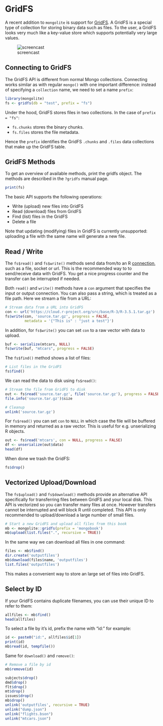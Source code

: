 # GridFS

A recent addition to `mongolite` is support for [GridFS](https://docs.mongodb.com/manual/core/gridfs/). A GridFS is a special type of collection for storing binary data such as files. To the user, a GridFS looks very much like a key-value store which supports potentially very large values.

![screencast](mongobook_files/gifs/screen.gif)

## Connecting to GridFS

The GridFS API is different from normal Mongo collections. Connecting works similar as with regular `mongo()` with one important difference: instead of specifying a `collection` name, we need to set a name `prefix`:

```r
library(mongolite)
fs <- gridfs(db = "test", prefix = "fs")
```

Under the hood, GridFS stores files in two collections. In the case of `prefix = "fs"`:

 - `fs.chunks` stores the binary chunks.
 - `fs.files` stores the file metadata.

Hence the `prefix` identifies the GridFS `.chunks` and `.files` data collections that make up the GridFS table.

## GridFS Methods

To get an overview of available methods, print the gridfs object. The methods are described in the `?gridfs` manual page.

```r
print(fs)
```

The basic API supports the following operations:

 - Write (upload) new files into GridFS
 - Read (download) files from GridFS
 - Find (list) files in the GridFS
 - Delete a file
 
Note that updating (modifying) files in GridFS is currently unsupported: uploading a file with the same name will generate a new file.

## Read / Write

The `fs$read()` and `fs$write()` methods send data from/to an R [connection](https://stackoverflow.com/questions/30445875/what-exactly-is-a-connection-in-r), such as a file, socket or url. This is the recommended way to to send/receive data with GridFS. You get a nice progress counter and the transfer can be interrupted if needed.

Both `read()` and `write()` methods have a `con` argument that specifies the input or output connection. You can also pass a string, which is treated as a file path. Here we stream a file from a URL:

```r
# Stream data from a URL into GridFS
con <- url('https://cloud.r-project.org/src/base/R-3/R-3.5.1.tar.gz')
fs$write(con, 'source.tar.gz', progress = FALSE, 
         metadata = '{"This is" : "just a test"}')

```

In addition, for `fs$write()` you can set `con` to a raw vector with data to upload.

```r
buf <- serialize(mtcars, NULL)
fs$write(buf, "mtcars", progress = FALSE)
```

The `fs$find()` method shows a list of files:

```r
# List files in the GridFS
fs$find()
```

We can read the data to disk using `fs$read()`:

```r
# Stream the file from GridFS to disk
out <- fs$read('source.tar.gz', file('source.tar.gz'), progress = FALSE)
file.info('source.tar.gz')$size

# Cleanup
unlink('source.tar.gz')
```

For `fs$read()` you can set `con` to `NULL` in which case the file will be buffered in memory and returned as a raw vector. This is useful for e.g. unserializing R objects.

```r
out <- fs$read('mtcars', con = NULL, progress = FALSE)
df <- unserialize(out$data)
head(df)
```

When done we trash the GridFS:

```r
fs$drop()
```

## Vectorized Upload/Download

The `fs$upload()` and `fs$download()` methods provide an alternative API specifically for transferring files between GridFS and your local disk. This API is vectorized so you can transfer many files at once. However transfers cannot be interrupted and will block R until completed. This API is only recommended to upload/download a large number of small files.

```r
# Start a new GridFS and upload all files from this book
mb <- mongolite::gridfs(prefix = 'mongobook')
mb$upload(list.files(".", recursive = TRUE))
```

In the same way we can download all files in one command:

```r
files <- mb$find()
dir.create('outputfiles')
mb$download(files$name, 'outputfiles')
list.files('outputfiles')
```

This makes a convenient way to store an large set of files into GridFS.

## Select by ID

If your GridFS contains duplicate filenames, you can use their unique ID to refer to them: 

```r
allfiles <- mb$find()
head(allfiles)
```

To select a file by it's id, prefix the name with "id:" for example:

```r
id <- paste0("id:", allfiles$id[1])
print(id)
mb$read(id, tempfile())
```

Same for `download()` and `remove()`:

```r
# Remove a file by id
mb$remove(id)
```



```r
subjects$drop()
dmd$drop()
flt$drop()
mt$drop()
issues$drop()
mb$drop()
unlink('outputfiles', recursive = TRUE)
unlink("dump.json")
unlink("flights.bson")
unlink("mtcars.json")
```


